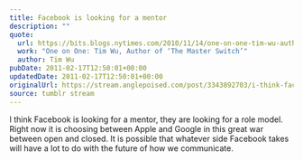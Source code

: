 ```yaml
---
title: Facebook is looking for a mentor
description: ""
quote:
  url: https://bits.blogs.nytimes.com/2010/11/14/one-on-one-tim-wu-author-of-the-master-switch/
  work: "One on One: Tim Wu, Author of ‘The Master Switch’"
  author: Tim Wu
pubDate: 2011-02-17T12:50:01+00:00
updatedDate: 2011-02-17T12:50:01+00:00
originalUrl: https://stream.anglepoised.com/post/3343892703/i-think-facebook-is-looking-for-a-mentor-they-are
source: tumblr stream
---
```


I think Facebook is looking for a mentor, they are looking for a role model. Right now it is choosing between Apple and Google in this great war between open and closed. It is possible that whatever side Facebook takes will have a lot to do with the future of how we communicate.
